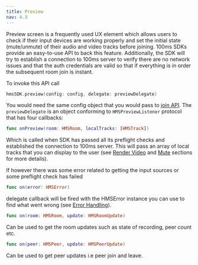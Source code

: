 ```yaml
---
title: Preview
nav: 4.3
---
```


Preview screen is a frequently used UX element which allows users to check if their input devices are working properly and set the initial state (mute/unmute) of their audio and video tracks before joining. 100ms SDKs provide an easy-to-use API to back this feature. Additionally, the SDK will try to establish a connection to 100ms server to verify there are no network issues and that the auth credentials are valid so that if everything is in order the subsequent room join is instant.

To invoke this API call

```swift
hmsSDK.preview(config: config, delegate: previewDelegate)
```

You would need the same config object that you would pass to [join API](/ios/v2/how-to-guides/set-up-video-conferencing/join). The `previewDelegate` is an object conforming to `HMSPreviewListener` protocol that has four callbacks:

```swift
func onPreview(room: HMSRoom, localTracks: [HMSTrack])
```

Which is called when SDK has passed all its preflight checks and established the connection to 100ms server. This will pass an array of local tracks that you can display to the user (see [Render Video](/ios/v2/how--to-guides/set-up-video-conferencing/render-video/overview) and [Mute](/ios/v2/how-to-guides/set-up-video-conferencing/mute) sections for more details).

If however there was some error related to getting the input sources or some preflight check has failed

```swift
func on(error: HMSError)
```

delegate callback will be fired with the HMSError instance you can use to find what went wrong (see [Error Handling](../debugging/error-handling)).

```swift
func on(room: HMSRoom, update: HMSRoomUpdate)
```

Can be used to get the room updates such as state of recording, peer count etc.

```swift
func on(peer: HMSPeer, update: HMSPeerUpdate)
```

Can be used to get peer updates i.e peer join and leave.
